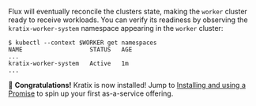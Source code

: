 Flux will eventually reconcile the clusters state, making the `worker` cluster ready
to receive workloads. You can verify its readiness by observing the `kratix-worker-system`
namespace appearing in the `worker` cluster:

```shell-session
$ kubectl --context $WORKER get namespaces
NAME                   STATUS   AGE
...
kratix-worker-system   Active   1m
...
```

🎉   **Congratulations!** Kratix is now installed! Jump to [Installing and using a Promise](installing-a-promise) to spin up your first as-a-service offering.
